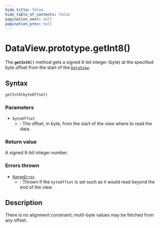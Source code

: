 ```yaml
---
hide_title: false
hide_table_of_contents: false
pagination_next: null
pagination_prev: null
---
```

# DataView.prototype.getInt8()

The **`getInt8()`** method gets a signed 8-bit integer (byte)
at the specified byte offset from the start of the [`DataView`](../../../globals/DataView/DataView.md).

## Syntax

```js
getInt8(byteOffset)
```

### Parameters

- `byteOffset`
  - : The offset, in byte, from the start of the view where to read the data.

### Return value

A signed 8-bit integer number.

### Errors thrown

- [`RangeError`](../../RangeError/RangeError.md)
  - : Thrown if the `byteOffset` is set such as it would read beyond the end of
    the view.

## Description

There is no alignment constraint; multi-byte values may be fetched from any offset.
